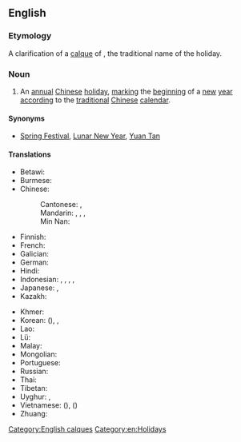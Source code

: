 ==English==
{{wikipedia}}
===Etymology===
A clarification of a [[calque]] of {{der|en|zh|新年||[[New Year]]|tr=xīnnián}}, the traditional name of the holiday.

===Noun===
{{en-noun|head=[[Chinese]] [[New Year]]}}

# An [[annual]] [[Chinese]] [[holiday]], [[mark]]ing the [[beginning]] of a [[new]] [[year]] [[accord]]ing to the [[traditional]] [[Chinese]] [[calendar]].

====Synonyms====
* [[Spring Festival]], [[Lunar New Year]], [[Yuan Tan]]

====Translations====
{{trans-top|Chinese New Year}}
* Betawi: {{t|bew|lebaran cina}}
* Burmese: {{t-needed|my}}
* Chinese:
*: Cantonese: {{t|yue|新年|tr=san1 nin4|sc=Hani}}, {{t|yue|農曆新年|tr=nung4 lik6 san1 nin4}}
*: Mandarin: {{t+|cmn|春節}}, {{t+|cmn|春节|tr=chūnjié}}, {{t+|cmn|農曆新年}}, {{t+|cmn|农历新年|tr=nónglì xīnnián}}
*: Min Nan: {{t+|nan|新正|tr=sin-chiaⁿ|sc=Hans}}
* Finnish: {{t|fi|[[kiinalainen]] [[uusivuosi]]}}
* French: {{t+|fr|nouvel an chinois|m}}
* Galician: {{t|gl|aninovo chinés|m}}
* German: {{t|de|chinesisches Neujahrsfest}}
* Hindi: {{t|hi|चीनी नववर्ष}}
* Indonesian: {{t|id|Imlek}}, {{t|id|hari raya Imlek}}, {{t+|id|imlek}}, {{t|id|tahun baru imlek}}, {{t|id|sincia}}
* Japanese: {{t|ja|旧正月|tr=きゅうしょうがつ, kyūshōgatsu}}, {{t+|ja|春節|tr=しゅんせつ, shunsetsu}}
* Kazakh: {{t|kk|Қытай Жаңа жылы|sc=Cyrl}}
{{trans-mid}}
* Khmer: {{t-needed|km}}
* Korean: {{t|ko|춘절}} ({{t+|ko|春節}}), {{t+|ko|설}}, {{t+|ko|설날}}
* Lao: {{t-needed|lo}}
* Lü: {{t-needed|khb}}
* Malay: {{t|ms|Tahun Baru Cina}}
* Mongolian: {{t|mn|Хятадын Шинэ Жил|sc=Cyrl}}
* Portuguese: {{t|pt|ano novo chinês|m}}
* Russian: {{t|ru|[[китайский|Кита́йский]] [[Но́вый год]]|m}}
* Thai: {{t|th|ตรุษจีน}}
* Tibetan: {{t-needed|bo}}
* Uyghur: {{t|ug|چاغان}}, {{t|ug|باھار بايرىمى}}
* Vietnamese: {{t+|vi|Tết Nguyên Đán}} ({{t|vi|節元旦|sc=Hani}}), {{t|vi|Xuân tiết}} ({{t|vi|春節|sc=Hani}})
* Zhuang: {{t|za|cieng}}
{{trans-bottom}}

[[Category:English calques]]
[[Category:en:Holidays]]